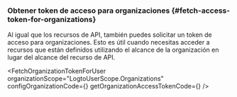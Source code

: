 

### Obtener token de acceso para organizaciones \{#fetch-access-token-for-organizations}

Al igual que los recursos de API, también puedes solicitar un token de acceso para organizaciones. Esto es útil cuando necesitas acceder a recursos que están definidos utilizando el alcance de la organización en lugar del alcance del recurso de API.

<FetchOrganizationTokenForUser
  organizationScope="LogtoUserScope.Organizations"
  configOrganizationCode={<ConfigOrganizationCode />}
  getOrganizationAccessTokenCode={<GetOrganizationAccessTokenCode />}
/>
